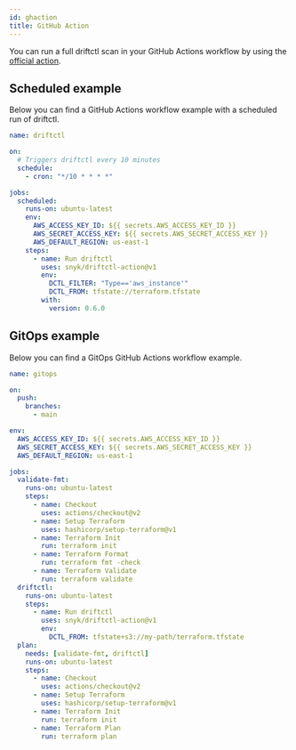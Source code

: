 ```yaml
---
id: ghaction
title: GitHub Action
---
```


You can run a full driftctl scan in your GitHub Actions workflow by using the [official action](https://github.com/marketplace/actions/driftctl-action).

## Scheduled example

Below you can find a GitHub Actions workflow example with a scheduled run of driftctl.

```yml
name: driftctl

on:
  # Triggers driftctl every 10 minutes
  schedule:
    - cron: "*/10 * * * *"

jobs:
  scheduled:
    runs-on: ubuntu-latest
    env:
      AWS_ACCESS_KEY_ID: ${{ secrets.AWS_ACCESS_KEY_ID }}
      AWS_SECRET_ACCESS_KEY: ${{ secrets.AWS_SECRET_ACCESS_KEY }}
      AWS_DEFAULT_REGION: us-east-1
    steps:
      - name: Run driftctl
        uses: snyk/driftctl-action@v1
        env:
          DCTL_FILTER: "Type=='aws_instance'"
          DCTL_FROM: tfstate://terraform.tfstate
        with:
          version: 0.6.0
```

## GitOps example

Below you can find a GitOps GitHub Actions workflow example.

```yml
name: gitops

on:
  push:
    branches:
      - main

env:
  AWS_ACCESS_KEY_ID: ${{ secrets.AWS_ACCESS_KEY_ID }}
  AWS_SECRET_ACCESS_KEY: ${{ secrets.AWS_SECRET_ACCESS_KEY }}
  AWS_DEFAULT_REGION: us-east-1

jobs:
  validate-fmt:
    runs-on: ubuntu-latest
    steps:
      - name: Checkout
        uses: actions/checkout@v2
      - name: Setup Terraform
        uses: hashicorp/setup-terraform@v1
      - name: Terraform Init
        run: terraform init
      - name: Terraform Format
        run: terraform fmt -check
      - name: Terraform Validate
        run: terraform validate
  driftctl:
    runs-on: ubuntu-latest
    steps:
      - name: Run driftctl
        uses: snyk/driftctl-action@v1
        env:
          DCTL_FROM: tfstate+s3://my-path/terraform.tfstate
  plan:
    needs: [validate-fmt, driftctl]
    runs-on: ubuntu-latest
    steps:
      - name: Checkout
        uses: actions/checkout@v2
      - name: Setup Terraform
        uses: hashicorp/setup-terraform@v1
      - name: Terraform Init
        run: terraform init
      - name: Terraform Plan
        run: terraform plan
```
